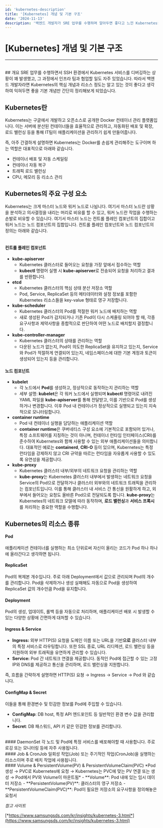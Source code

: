 ```yaml
---
id: 'kubernetes-description'
title: '[Kubernetes] 개념 및 기본 구조'
date: '2024-11-13'
description: '백엔드 개발자가 SRE 업무를 수행하며 알아두면 좋다고 느낀 Kubernetes의 기본 개념과 구조들'
---
```


# [Kubernetes] 개념 및 기본 구조
---
<br />
## 개요
SRE 업무를 수행하면서 SSH 환경에서 Kubernetes 서비스를 디버깅하는 상황이 꽤 발생했고, 그 과정에서 인프라 팀과 협업할 일도 자주 있었습니다. 따라서 백엔드 개발자라면 Kubernetes의 핵심 개념과 리소스 정도는 알고 있는 것이 좋다고 생각하여 익혀두면 좋을 기본 개념만 간단히 정리해보게 되었습니다.


<MdxDivider />


## Kubernetes란

Kubernetes는 구글에서 개발하고 오픈소스로 공개한 Docker 컨테이너 관리 플랫폼입니다. 이는 서버에 분산된 컨테이너들을 효율적으로 관리하고, 자동화된 배포 및 확장, 로드 밸런싱 등을 통해 IT팀이 애플리케이션을 관리하기 쉽게 만들어줍니다.

즉, 아주 간결하게 설명하면 Kubernetes는 Docker를 손쉽게 관리해주는 도구이며 하는 역할은 대표적으로 아래와 같습니다.

- 컨테이너 배포 및 자동 스케일링
- 컨테이너 자동 복구
- 트래픽 로드 밸런싱
- CPU, 메모리 등 리소스 관리


<MdxDivider />


## Kubernetes의 주요 구성 요소
Kubernetes는 크게 마스터 노드와 워커 노드로 나뉩니다. 여기서 마스터 노드란 상황을 분석하고 의사결정을 내리는 머리로 비유를 할 수 있고, 워커 노드란 작업을 수행하는 손발로 비유할 수 있습니다.
여기서 마스터 노드는 컨트롤 플레인 컴포넌트의 집합이고 워커 노드는 노드 컴포넌트의 집합입니다.
컨트롤 플레인 컴포넌트와 노드 컴포넌트의 정의는 아래와 같습니다.
<br /><br />


#### 컨트롤 플레인 컴포넌트

- **kube-apiserver**
    - Kubernetes 클러스터로 들어오는 요청을 가장 앞에서 접수하는 역할
    - **kubectl** 명령어 실행 시 **kube-apiserver**로 전송되어 요청을 처리하고 결과를 반환합니다.
- **etcd**
    - Kubernetes 클러스터의 핵심 상태 분산 저장소 역할
    - Pod, Service, ReplicaSet 등의 메타데이터와 설정 정보를 포함한 Kubernetes 리소스들을 key-value 형태로 영구 저장합니다.
- **kube-scheduler**
    - Kubernetes 클러스터의 Pod를 적절한 워커 노드에 배치하는 역할
    - 새로 생성된 Pod가 감지되거나 기존 Pod이 다시 스케줄링 되어야 할 때, 각종 요구사항과 제약사항을 종합적으로 판단하여 어떤 노드로 배치할지 결정합니다.
- **kube-controller-manager**
    - Kubernetes 클러스터의 상태를 관리하는 역할
    - 다운된 노드가 없는지, Pod이 의도한 ReplicaSet을 유지하고 있는지, Service와 Pod가 적절하게 연결되어 있는지, 네임스페이스에 대한 기본 계정과 토큰이 생성되어 있는지 등을 관리합니다.



#### 노드 컴포넌트

- **kubelet**
    - 각 노드에서 **Pod**를 생성하고, 정상적으로 동작하는지 관리하는 역할
    - 세부 설명: **kubelet**은 각 워커 노드에서 실행되며 **kubectl** 명령어로 내려진 YAML 파일을 **kube-apiserver**를 통해 전달받고, 이를 기반으로 Pod를 생성하거나 변경합니다. 이후 Pod 내 컨테이너가 정상적으로 실행되고 있는지 지속적으로 모니터링합니다.
- **container runtime**
    - Pod 내 컨테이너 실행을 담당하는 애플리케이션 역할
    - **container runtime**은 쿠버네티스 구성 요소에 기본적으로 포함되어 있거나, 특정 소프트웨어를 지칭하는 것이 아니며, 컨테이너 런타임 인터페이스(CRI)를 준수하여 Kubernetes와 함께 사용할 수 있는 외부 애플리케이션들을 의미합니다. 대표적인 예로는 **containerd**, **CRI-O** 등이 있으며, Kubernetes는 특정 런타임을 강제하지 않고 CRI 규약을 따르는 런타임을 자유롭게 사용할 수 있도록 유연성을 제공합니다.
- **kube-proxy**
    - Kubernetes 클러스터 내부/외부의 네트워크 요청을 관리하는 역할
    - **kube-proxy**는 Kubernetes 클러스터 내부에서 발생하는 네트워크 요청을 Service의 Pod으로 전달하거나 클러스터 외부와의 네트워크 트래픽을 관리하는 컴포넌트입니다. 이를 통해 클러스터 내 서비스 간 통신을 원활하게 하고, 외부에서 들어오는 요청도 올바른 Pod으로 전달되도록 합니다. **kube-proxy**는 Kubernetes의 네트워크 모델에 따라 동작하며, **로드 밸런싱**과 **서비스 프록시**를 처리하는 중요한 역할을 수행합니다.

<MdxDivider />


## Kubernetes의 리소스 종류
#### Pod
애플리케이션 컨테이너를 실행하는 최소 단위로써 자신이 올리는 코드가 Pod 하나 하나에 올라간다고 생각하면 됩니다.
<br />
#### ReplicaSet
Pod의 복제본 개수입니다. 주로 아래 Deployment에서 값으로 관리되며 Pod의 개수를 관리합니다. Pod을 삭제하거나 생성 실패해도 자동으로 Pod을 생성하여 ReplicaSet 값의 개수만큼 Pod을 유지합니다.
<br />
#### Deployment
Pod의 생성, 업데이트, 롤백 등을 자동으로 처리하며, 애플리케이션 배포 시 발생할 수 있는 다양한 상황에 간편하게 대처할 수 있습니다.
<br />
#### Ingress & Service
- **Ingress:** 외부 HTTP(S) 요청을 도메인 이름 또는 URL을 기반**으로** 클러스터 내부의 특정 서비스로 라우팅합니다. 또한 SSL 종료, URL 리디렉션, 로드 밸런싱 등을 지원하여 외부 트래픽을 유연하게 관리할 수 있습니다.
- **Service:** Pod 간 네트워크 연결을 제공합니다. 동적인 Pod에 접근할 수 있는 고정 IP와 DNS를 제공하고 통신을 관리하며, 로드 밸런싱을 지원합니다.

즉, 흐름을 간략하게 설명하면 HTTP(S) 요쳥 → Ingress → Service → Pod 와 같습니다.
<br />
#### ConfigMap & Secret
이들을 통해 환경변수 및 민감한 정보를 Pod에 주입할 수 있습니다.
- **ConfigMap**: DB host, 특정 API 엔드포인트 등 일반적인 환경 변수 값을 관리합니다.
- **Secret**: DB 패스워드, API 키 같은 민감한 정보를 관리합니다.

<br />
#### DaemonSet
각 노드 및 Pod에 특정 서비스를 배포해야할 때 사용합니다. 주로 로깅 또는 모니터링 등에 자주 사용됩니다.
<br />
#### Job & CronJob
일회성 작업(Job) 또는 주기적인 작업(CronJob)을 실행하는 리소스이며 주로 배치 작업에 사용됩니다.
<br />
#### Volume & PersistentVolume(PV) & PersistentVolumeClaim(PVC)
*Pod 생성 → PVC로 Kubernetes에 요청 → Kubernetes는 PVC에 맞는 PV 연결 또는 생성 → Pod에서 PV와 Volume이 마운트됨*
- **Volume**: Pod 내에 있는 임시 데이터 저장소
- **PersistentVolume(PV)**: 클러스터의 영구 저장소
- **PersistentVolumeClaim(PVC)**: Pod이 필요한 저장소의 요구사항을 정의해놓은 요청서

<MdxDivider />


*참고 사이트*

[*https://www.samsungsds.com/kr/insights/kubernetes-3.html*](https://www.samsungsds.com/kr/insights/kubernetes-3.html)
